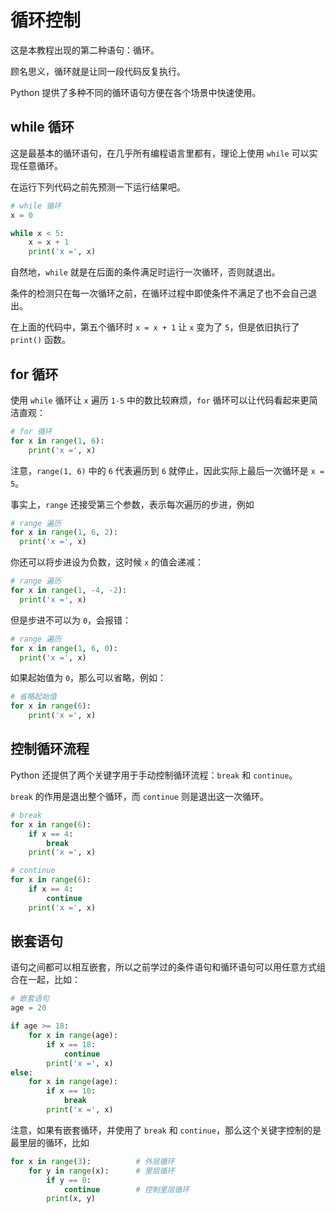 
# 循环控制

这是本教程出现的第二种语句：循环。

顾名思义，循环就是让同一段代码反复执行。

Python 提供了多种不同的循环语句方便在各个场景中快速使用。

## while 循环

这是最基本的循环语句，在几乎所有编程语言里都有，理论上使用 `while` 可以实现任意循环。

在运行下列代码之前先预测一下运行结果吧。

```python sandbox
# while 循环
x = 0

while x < 5:
    x = x + 1
    print('x =', x)
```

自然地，`while` 就是在后面的条件满足时运行一次循环，否则就退出。

<Callout type="warning">
  条件的检测只在每一次循环之前，在循环过程中即使条件不满足了也不会自己退出。
</Callout>

在上面的代码中，第五个循环时 `x = x + 1` 让 `x` 变为了 `5`，但是依旧执行了 `print()` 函数。

## for 循环

使用 `while` 循环让 `x` 遍历 `1-5` 中的数比较麻烦，`for` 循环可以让代码看起来更简洁直观：

```python sandbox
# for 循环
for x in range(1, 6):
    print('x =', x)
```

注意，`range(1, 6)` 中的 `6` 代表遍历到 `6` 就停止，因此实际上最后一次循环是 `x = 5`。

事实上，`range` 还接受第三个参数，表示每次遍历的步进，例如

```python sandbox
# range 遍历
for x in range(1, 6, 2):
  print('x =', x)
```

你还可以将步进设为负数，这时候 `x` 的值会递减：

```python sandbox
# range 遍历
for x in range(1, -4, -2):
  print('x =', x)
```

但是步进不可以为 `0`，会报错：

```python sandbox
# range 遍历
for x in range(1, 6, 0):
  print('x =', x)
```

如果起始值为 `0`，那么可以省略，例如：

```python sandbox
# 省略起始值
for x in range(6):
    print('x =', x)
```

## 控制循环流程

Python 还提供了两个关键字用于手动控制循环流程：`break` 和 `continue`。

`break` 的作用是退出整个循环，而 `continue` 则是退出这一次循环。

```python sandbox
# break
for x in range(6):
    if x == 4:
        break
    print('x =', x)
```

```python sandbox
# continue
for x in range(6):
    if x == 4:
        continue
    print('x =', x)
```

## 嵌套语句

语句之间都可以相互嵌套，所以之前学过的条件语句和循环语句可以用任意方式组合在一起，比如：

```python sandbox
# 嵌套语句
age = 20

if age >= 18:
    for x in range(age):
        if x == 18:
            continue
        print('x =', x)
else:
    for x in range(age):
        if x == 10:
            break
        print('x =', x)
```

注意，如果有嵌套循环，并使用了 `break` 和 `continue`，那么这个关键字控制的是最里层的循环，比如

```python sandbox
for x in range(3):          # 外层循环
    for y in range(x):      # 里层循环
        if y == 0:
            continue        # 控制里层循环
        print(x, y)
```
